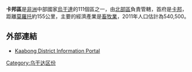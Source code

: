 {{Infobox settlement
|name=卡邦區
|settlement_type=
|native_name      =
|nickname           = 
|image_skyline      =
|image_size          = 
|image_caption       =
|image_flag         = 
|image_seal         =
|image_map          = <!-- 檔案不存在 Kaabong District Uganda.png -->
|map_caption        = 
|coordinates   = {{coord|02|44|N|33|40|E|source:jawiki_region:UG_type:adm1st|display=it}}
|subdivision_type1  = 國家
|subdivision_name1  = {{flag|Uganda}}
|subdivision_type2  = 地理區
|subdivision_name2  = [[北部區_(烏干達)|北部區]]
|subdivision_type3  = 首府
|subdivision_name3 = [[卡邦|卡邦]]
|subdivision_type4 = 
|subdivision_name4 = 
|leader_title       =
|leader_name        =
|established_title  =
|established_date   = 
|area_total_km2         =  
|area_land_km2          = 
|area_water_km2         = 
|population_as_of   = 2011年估計
|population_note    = 
|population_total   =540500
|population_density_km2 = 
|timezone           =[[東非時間|東非時間]]
|utc_offset         = +3
|timezone_DST       = 
|utc_offset_DST     = 
|elevation_m          = 
|blank_name             =
|blank_info             =
|website            = [https://web.archive.org/web/20120727021623/http://www.kaabong.go.ug/]
|footnotes          = 
}}

'''卡邦區'''是[[非洲|非洲]]中部國家[[烏干達|烏干達]]的111個區之一，由[[北部區_(烏干達)|北部區]]負責管轄，首府是[[卡邦|卡邦]]，距離[[莫羅托|莫羅托]]約155公里，主要的經濟產業是[[畜牧業|畜牧業]]，2011年人口估計為540,500。

==外部連結==
* [https://web.archive.org/web/20120727021623/http://www.kaabong.go.ug/ Kaabong District Information Portal]

{{Uganda-stub}}
{{烏干達行政區劃}}

[[Category:乌干达区份|Category:乌干达区份]]
